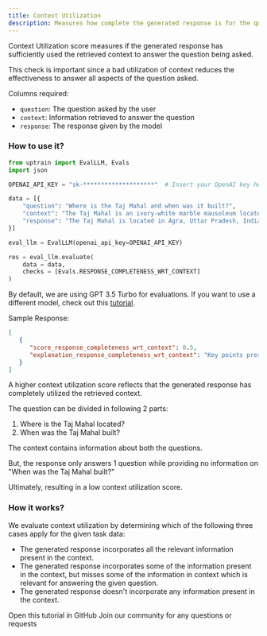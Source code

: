 ```yaml
---
title: Context Utilization
description: Measures how complete the generated response is for the question specified given the information provided in the context.
---
```


Context Utilization score measures if the generated response has sufficiently used the retrieved context to answer the question being asked.

This check is important since a bad utilization of context reduces the effectiveness to answer all aspects of the question asked.

Columns required:
- `question`: The question asked by the user
- `context`: Information retrieved to answer the question
- `response`: The response given by the model

### How to use it?

```python
from uptrain import EvalLLM, Evals
import json

OPENAI_API_KEY = "sk-********************"  # Insert your OpenAI key here

data = [{
    "question": "Where is the Taj Mahal and when was it built?",
    "context": "The Taj Mahal is an ivory-white marble mausoleum located in Agra, Uttar Pradesh, India. It was built in 1631 by the fifth Mughal emperor, Shah Jahan to house the tomb of his beloved wife, Mumtaz Mahal.",
    "response": "The Taj Mahal is located in Agra, Uttar Pradesh, India"
}]

eval_llm = EvalLLM(openai_api_key=OPENAI_API_KEY)

res = eval_llm.evaluate(
    data = data,
    checks = [Evals.RESPONSE_COMPLETENESS_WRT_CONTEXT]
)
```
<Info>By default, we are using GPT 3.5 Turbo for evaluations. If you want to use a different model, check out this [tutorial](https://github.com/uptrain-ai/uptrain/blob/main/examples/open_source_evaluator_tutorial.ipynb).</Info>

Sample Response:
```json
[
   {
      "score_response_completeness_wrt_context": 0.5,
      "explanation_response_completeness_wrt_context": "Key points present in the context relevant to the given question:\n1. The Taj Mahal is located in Agra, Uttar Pradesh, India.\n2. It was built in 1631 by the fifth Mughal emperor, Shah Jahan.\n\nKey points present in the response relevant to the given question:\n1. The Taj Mahal is located in Agra, Uttar Pradesh, India.\n\nReasoning:\nThe question asks for the location and the construction date of the Taj Mahal. The context provides both pieces of information, stating that it is located in Agra, Uttar Pradesh, India and was built in 1631 by the fifth Mughal emperor, Shah Jahan. The response only includes the location information and does not mention the construction date, which is relevant for answering the question. Therefore, the response does not incorporate all the relevant information present in the context.\n\n[Choice]: (B) The generated response incorporates some of the information present in the context, but misses some of the information in context which is relevant for answering the given question."
   }
]
```
<Note>A higher context utilization score reflects that the generated response has completely utilized the retrieved context.</Note>

The question can be divided in following 2 parts:
1. Where is the Taj Mahal located?
2. When was the Taj Mahal built?

The context contains information about both the questions.

But, the response only answers 1 question while providing no information on "When was the Taj Mahal built?"

Ultimately, resulting in a low context utilization score.

### How it works?

We evaluate context utilization by determining which of the following three cases apply for the given task data:

* The generated response incorporates all the relevant information present in the context.
* The generated response incorporates some of the information present in the context, but misses some of the information in context which is relevant for answering the given question. 
* The generated response doesn't incorporate any information present in the context.

<CardGroup cols={2}>
  <Card
    title="Tutorial"
    href="https://github.com/uptrain-ai/uptrain/blob/main/examples/checks/context_awareness/context_utlization.ipynb"
    icon="github"
    color="#808080"
  >
    Open this tutorial in GitHub
  </Card>
  <Card
    title="Have Questions?"
    href="https://join.slack.com/t/uptraincommunity/shared_invite/zt-1yih3aojn-CEoR_gAh6PDSknhFmuaJeg"
    icon="slack"
    color="#808080"
  >
    Join our community for any questions or requests
  </Card>
</CardGroup>